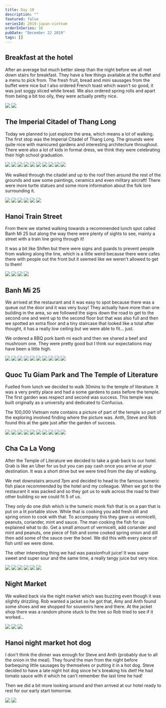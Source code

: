 ```yaml
---
title: Day 10
description: ""
featured: false
seriesId: 2019-japan-vietnam
orderInSeries: 10
pubDate: "December 22 2019"
tags: []
---
```



## Breakfast at the hotel

After an average but much better sleep than the night before we all met down stairs for breakfast. They have a few things available at the buffet and a menu to pick from. The fresh fruit, bread and mini sausages from the buffet were nice but I also ordered French toast which wasn't so good, it was just soggy sliced white bread. We also ordered spring rolls and apart from being a bit too oily, they were actually pretty nice.

<Grid columns={2}>
  <Img
    src="/src/content/travel/2019-taiwan-vietnam/assets/0a969343f1994def90a2a368bac1c58e.jpg"
    aspectRatio={1}
  />
  <Img
    src="/src/content/travel/2019-taiwan-vietnam/assets/4068065ab4804e898abb7391f9ad695a.jpg"
    aspectRatio={1}
  />
</Grid>

## The Imperial Citadel of Thang Long

Today we planned to just explore the area, which means a lot of walking. The first stop was the Imperial Citadel of Thang Long. The grounds were quite nice with manicured gardens and interesting architecture throughout. There were also a lot of kids in formal dress, we think they were celebrating their high school graduation.

<Grid columns={4}>
  <Img
    src="/src/content/travel/2019-taiwan-vietnam/assets/e5dbc42a704042e28a1cff68b705cf1b.jpg"
    aspectRatio={1}
    colSpan={2}
    rowSpan={2}
  />
  <Img
    src="/src/content/travel/2019-taiwan-vietnam/assets/330f6661b75549f6b8a47d2c389ef424.jpg"
    aspectRatio={1}
  />
  <Img
    src="/src/content/travel/2019-taiwan-vietnam/assets/799cba36cb5a43cd9b6d55c11ebc1713.jpg"
    aspectRatio={1}
  />
  <Img
    src="/src/content/travel/2019-taiwan-vietnam/assets/878f06b37f2c432291151b59dbfc5728.jpg"
    aspectRatio={1}
  />
  <Img
    src="/src/content/travel/2019-taiwan-vietnam/assets/6377d5153c4542988685bc582d094e31.jpg"
    aspectRatio={1}
  />
  <Img
    src="/src/content/travel/2019-taiwan-vietnam/assets/f61f0a6f845048aaad06f82cb9d1218a.jpg"
    aspectRatio={1}
  />
  <Img
    src="/src/content/travel/2019-taiwan-vietnam/assets/039e34560a534530b9352686a41bac2d.jpg"
    aspectRatio={1}
    colSpan={2}
    rowSpan={2}
  />
  <Img
    src="/src/content/travel/2019-taiwan-vietnam/assets/1f67d5039cb74524b1dbdafae193ffa0.jpg"
    aspectRatio={1}
  />
  <Img
    src="/src/content/travel/2019-taiwan-vietnam/assets/013507a09cd840799770643981df3b41.jpg"
    aspectRatio={1}
  />
  <Img
    src="/src/content/travel/2019-taiwan-vietnam/assets/79cbecb1857d4bb79d8cf0301197e418.jpg"
    aspectRatio={1}
  />
</Grid>

We walked through the citadel and up to the roof then around the rest of the grounds and saw some paintings, ceramics and even military aircraft! There were more turtle statues and some more information about the folk lore surrounding it.

<Grid columns={3}>
  <Img
    src="/src/content/travel/2019-taiwan-vietnam/assets/2ee5d7c53a73468290ef2f0cc61fc613.jpg"
    aspectRatio={1}
    colSpan={2}
    rowSpan={2}
  />
  <Img
    src="/src/content/travel/2019-taiwan-vietnam/assets/05e0c6e5572a49f3a54feb3928fff284.jpg"
    aspectRatio={1}
  />
  <Img
    src="/src/content/travel/2019-taiwan-vietnam/assets/9e044828c79a4a799a19d69fcfbd6cff.jpg"
    aspectRatio={1}
  />
  <Img
    src="/src/content/travel/2019-taiwan-vietnam/assets/01d1012634ee41e08ab58cf38b7152f2.jpg"
    aspectRatio={1}
  />
  <Img
    src="/src/content/travel/2019-taiwan-vietnam/assets/0b8ceb70b8264d1a94b78819c21f4c80.jpg"
    aspectRatio={1}
  />
  <Img
    src="/src/content/travel/2019-taiwan-vietnam/assets/8e53821693f4468f9c11c6b5155ec542.jpg"
    aspectRatio={1}
  />
</Grid>

## Hanoi Train Street

From there we started walking towards a recommended lunch spot called Banh Mi 25 but along the way there were plenty of sights to see, mainly a street with a train line going through it!

It was a bit like Shifen but there were signs and guards to prevent people from walking along the line, which is a little weird because there were cafes there with people out the front but it seemed like we weren't allowed to get to them!

<Grid columns={2}>
  <Img
    src="/src/content/travel/2019-taiwan-vietnam/assets/8df2459809eb43e184a7d73802e33616.jpg"
    aspectRatio={1}
  />
  <Img
    src="/src/content/travel/2019-taiwan-vietnam/assets/777663d379c04599aada403a7a35e156.jpg"
    aspectRatio={1}
  />
  <Img
    src="/src/content/travel/2019-taiwan-vietnam/assets/272c693975224a44a70a08a4ded6f042.jpg"
    aspectRatio={1}
  />
  <Img
    src="/src/content/travel/2019-taiwan-vietnam/assets/fc2c615ab4874fa39a4d4baa52afb888.jpg"
    aspectRatio={1}
  />
</Grid>

## Banh Mi 25

We arrived at the restaurant and it was easy to spot because there was a queue out the door and it was very busy! They actually have more than one building in the area, so we followed the signs down the road to get to the second one and went up to the second floor but that was also full and then we spotted an extra floor and a tiny staircase that looked like a total after thought, it has a really low ceiling but we were able to fit... just.

We ordered a BBQ pork banh mi each and then we shared a beef and mushroom one. They were pretty good but I think our expectations may have been a little high.

<Grid columns={4}>
  <Img
    src="/src/content/travel/2019-taiwan-vietnam/assets/a785b54541364569998c66c892e9536c.jpg"
    aspectRatio={1}
    colSpan={2}
    rowSpan={2}
  />
  <Img
    src="/src/content/travel/2019-taiwan-vietnam/assets/b3781dce4ad24b5a9c4612d92522f3dd.jpg"
    aspectRatio={1}
  />
  <Img
    src="/src/content/travel/2019-taiwan-vietnam/assets/9ee98a001ada4e7883a83452c3d5ea70.jpg"
    aspectRatio={1}
  />
  <Img
    src="/src/content/travel/2019-taiwan-vietnam/assets/1aaf4386a5cf4904a7429320867b7ee9.jpg"
    aspectRatio={1}
  />
  <Img
    src="/src/content/travel/2019-taiwan-vietnam/assets/531993efccb14146a2b68bd610842ed3.jpg"
    aspectRatio={1}
  />
  <Img
    src="/src/content/travel/2019-taiwan-vietnam/assets/94de813d84f945b8a64fbf8bce6fbe89.jpg"
    aspectRatio={1}
  />
  <Img
    src="/src/content/travel/2019-taiwan-vietnam/assets/1a9b2ee38b3f4d488136f6e736ffbee8.jpg"
    aspectRatio={1}
    colSpan={2}
    rowSpan={2}
  />
  <Img
    src="/src/content/travel/2019-taiwan-vietnam/assets/b1d1596dc7df42b4866b4b154f148a47.jpg"
    aspectRatio={1}
  />
  <Img
    src="/src/content/travel/2019-taiwan-vietnam/assets/13ab63d9ac8f4cdda65bc01c2ac747e0.jpg"
    aspectRatio={1}
  />
  <Img
    src="/src/content/travel/2019-taiwan-vietnam/assets/e101e4e853e24a7294681e2678b61258.jpg"
    aspectRatio={1}
  />
</Grid>

## Quoc Tu Giam Park and The Temple of Literature

Fuelled from lunch we decided to walk 30mins to the temple of literature. It was a very pretty place and had a some gardens to pass before the temple. The first garden was respect and second was success. This temple was built originally as a university and dedicated to Confucius.

The 100,000 Vietnam note contains a picture of part of the temple so part of the exploring involved finding where the picture was. Anth, Steve and Rob found this at the gate just after the garden of success.

<Grid columns={4}>
  <Img
    src="/src/content/travel/2019-taiwan-vietnam/assets/49dc564d3e4246399ab1530b434912e1.jpg"
    aspectRatio={1}
    colSpan={2}
    rowSpan={2}
  />
  <Img
    src="/src/content/travel/2019-taiwan-vietnam/assets/fe8c0fb2d4014760969ff19c77576a25.jpg"
    aspectRatio={1}
  />
  <Img
    src="/src/content/travel/2019-taiwan-vietnam/assets/5eccec099b1542d5a07fa38ae3aebb8d.jpg"
    aspectRatio={1}
  />
  <Img
    src="/src/content/travel/2019-taiwan-vietnam/assets/e8465fc1078c429d938a678bc342fad5.jpg"
    aspectRatio={1}
  />
  <Img
    src="/src/content/travel/2019-taiwan-vietnam/assets/cd2b0d25c9084560b57f1032d515607d.jpg"
    aspectRatio={1}
  />
  <Img
    src="/src/content/travel/2019-taiwan-vietnam/assets/8b6dac6ed29f45fea14ff47a7a5fa945.jpg"
    aspectRatio={1}
  />
  <Img
    src="/src/content/travel/2019-taiwan-vietnam/assets/5ce9b94f193b4801a21532c384b911be.jpg"
    aspectRatio={1}
    colSpan={2}
    rowSpan={2}
  />
  <Img
    src="/src/content/travel/2019-taiwan-vietnam/assets/0586017c30164aad8441e11ec8714fc1.jpg"
    aspectRatio={1}
  />
  <Img
    src="/src/content/travel/2019-taiwan-vietnam/assets/8110859e6b8d4801b141525c20cd560e.jpg"
    aspectRatio={1}
  />
  <Img
    src="/src/content/travel/2019-taiwan-vietnam/assets/f1f28bbb11444cf8aa5e2e33fdec57c2.jpg"
    aspectRatio={1}
  />
</Grid>

## Cha Ca La Vong

After the Temple of Literature we decided to take a grab back to our hotel. Grab is like an Uber for us but you can pay cash once you arrive at your destination. It was a short drive but we were tired from the day of walking.

We met downstairs around 7pm and decided to head to the famous tumeric fish place recommended by the hotel and my colleague. When we got to the restaurant it was packed and so they got us to walk across the road to their other building so we could fit 5 of us.

They only do one dish which is the tumeric monk fish that is on a pan that is put on a lit portable stove. While that is cooking you add fresh dill and spring onion to cook with that. To accompany this they gave us vermicelli, peanuts, coriander, mint and sauce. The man cooking the fish for us explained what to do. Get a small amount of vermicelli, add coriander and mint and peanuts, one piece of fish and some cooked spring onion and dill then add some of the sauce over the bowl. We did this with every piece of fish until we were done.

The other interesting thing we had was passionfruit juice! It was super sweet and super sour and the same time, a really tangy juice but very nice.

<Grid columns={3}>
  <Img
    src="/src/content/travel/2019-taiwan-vietnam/assets/bd0fbc5a08674889a04c0da739bafbe1.jpg"
    aspectRatio={1}
    colSpan={2}
    rowSpan={2}
  />
  <Img
    src="/src/content/travel/2019-taiwan-vietnam/assets/db2bc1c410b0453f8378ed7b7ec498f4.jpg"
    aspectRatio={1}
  />
  <Img
    src="/src/content/travel/2019-taiwan-vietnam/assets/241c9c0954dd482796fa83abfd7b151e.jpg"
    aspectRatio={1}
  />
  <Img
    src="/src/content/travel/2019-taiwan-vietnam/assets/fcf14eeee11d43a2aa658dc3ca929010.jpg"
    aspectRatio={1}
  />
  <Img
    src="/src/content/travel/2019-taiwan-vietnam/assets/a0c460af8a31452ca3070b55a2dc8906.jpg"
    aspectRatio={1}
  />
  <Img
    src="/src/content/travel/2019-taiwan-vietnam/assets/f09e53154a6b4fccb15e1e44875a15e8.jpg"
    aspectRatio={1}
  />
</Grid>

## Night Market

We walked back via the night market which was buzzing even though it was slightly drizzling. Rob wanted a jacket so he got that, Amy and Anth found some shoes and we shopped for souvenirs here and there. At the jacket shop there was a random phone stuck to the tree so Rob tried to see if it worked...

<Grid columns={3}>
  <Img
    src="/src/content/travel/2019-taiwan-vietnam/assets/0ec76749e33d46a2ac6709aa94dc0db6.jpg"
    aspectRatio={1}
    colSpan={2}
    rowSpan={2}
  />
  <Img
    src="/src/content/travel/2019-taiwan-vietnam/assets/1190870e27a8428f91e914b91f27fc32.jpg"
    aspectRatio={1}
  />
  <Img
    src="/src/content/travel/2019-taiwan-vietnam/assets/a1e36b4713434390973ba64d9e31f410.jpg"
    aspectRatio={1}
  />
</Grid>

## Hanoi night market hot dog

I don't think the dinner was enough for Steve and Anth (probably due to all the onion in the meal). They found the man from the night before barbequing little sausages by themselves or putting it in a hot dog. Steve decided to have a late night hot dog since he's breaking his diet! He had tomato sauce with it which he can't remember the last time he had!

Then we did a bit more looking around and then arrived at our hotel ready to rest for our early start tomorrow.

<Grid columns={2}>
  <Img
    src="/src/content/travel/2019-taiwan-vietnam/assets/fad098cf92f544f5a42dc8f3e8da13ab.jpg"
    aspectRatio={1}
  />
  <Img
    src="/src/content/travel/2019-taiwan-vietnam/assets/7642bd809a8343b9a350cbba7d840e94.jpg"
    aspectRatio={1}
  />
</Grid>
